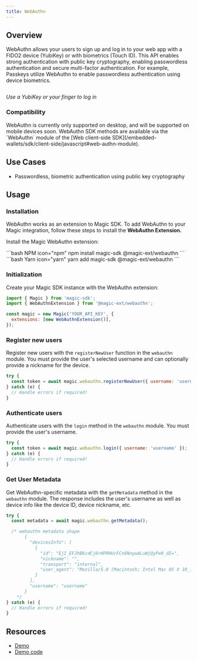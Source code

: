 ```yaml
---
title: WebAuthn
---
```


## Overview

WebAuthn allows your users to sign up and log in to your web app with a FIDO2 device (YubiKey) or with biometrics (Touch ID). This API enables strong authentication with public key cryptography, enabling passwordless authentication and secure multi-factor authentication. For example, Passkeys utilize WebAuthn to enable passwordless authentication using device biometrics.
<Frame>
  <img src="/images/webauthn.webp" alt=""/>
</Frame>

_Use a YubiKey or your finger to log in_

### Compatibility


<Note>
WebAuthn is currently only supported on desktop, and will be supported on mobile devices soon.
</Note>
WebAuthn SDK methods are available via the `WebAuthn` module of the [Web client-side SDK](/embedded-wallets/sdk/client-side/javascript#web-authn-module).

## Use Cases

* Passwordless, biometric authentication using public key cryptography

## Usage

### Installation

WebAuthn works as an extension to Magic SDK. To add WebAuthn to your Magic integration, follow these steps to install the **WebAuthn Extension.**

Install the Magic WebAuthn extension:

<CodeGroup>
```bash NPM icon="npm"
npm install magic-sdk @magic-ext/webauthn
```
```bash Yarn icon="yarn"
yarn add magic-sdk @magic-ext/webauthn
```
</CodeGroup>

### Initialization

Create your Magic SDK instance with the WebAuthn extension:

```javascript JavaScript icon="square-js"
import { Magic } from 'magic-sdk';
import { WebAuthnExtension } from '@magic-ext/webauthn';

const magic = new Magic('YOUR_API_KEY', {
  extensions: [new WebAuthnExtension()],
});
```

### Register new users

Register new users with the `registerNewUser` function in the `webauthn` module. You must provide the user's selected username and can optionally provide a nickname for the device.

```javascript JavaScript icon="square-js"
try {
  const token = await magic.webauthn.registerNewUser({ username: 'username' });
} catch (e) {
  // Handle errors if required!
}
```

### Authenticate users

Authenticate users with the `login` method in the `webauthn` module. You must provide the user's username.

```javascript JavaScript icon="square-js"
try {
  const token = await magic.webauthn.login({ username: 'username' });
} catch (e) {
  // Handle errors if required!
}
```

### Get User Metadata

Get WebAuthn-specific metadata with the `getMetadata` method in the `webauthn` module. The response includes the user's username as well as device info like the device ID, device nickname, etc.

```javascript JavaScript icon="square-js"
try {
  const metadata = await magic.webauthn.getMetadata();

  /* webauthn metadata shape
       {
         "devicesInfo": [
           {
             "id": "EjI_EFJhB6cdCj6rHPRHUcFCn6NnywALuWjQyPe0_dI=",
             "nickname": "",
             "transport": "internal",
             "user_agent": "Mozilla/5.0 (Macintosh; Intel Mac OS X 10_15_3) AppleWebKit/537.36 (KHTML, like Gecko) Chrome/85.0.4183.102 Safari/537.36"
           }
         ],
         "username": "username"
       }
    */
} catch (e) {
  // Handle errors if required!
}
```

## Resources

* [Demo](https://go.magic.link/example-webauthn)
* [Demo code](https://go.magic.link/example-webauthn-code)


